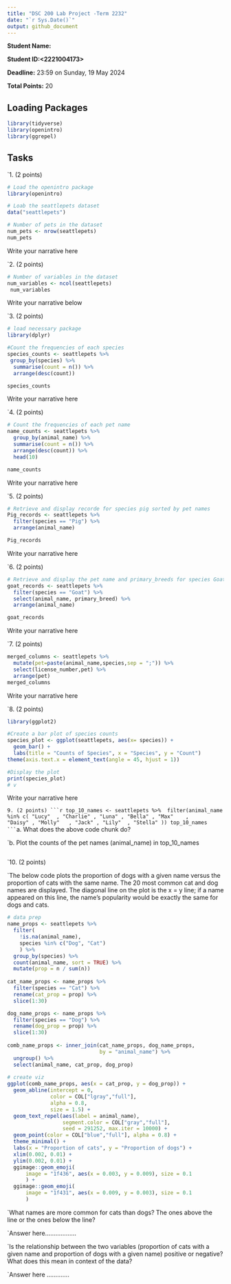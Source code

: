 ```yaml
---
title: "DSC 200 Lab Project -Term 2232"
date: "`r Sys.Date()`"
output: github_document
---
```


**Student Name:<areej>**

**Student ID:<2221004173>**


**Deadline:** 23:59 on Sunday, 19 May 2024

**Total Points:** 20


## Loading Packages

```r

library(tidyverse)
library(openintro)
library(ggrepel)
```


## Tasks

`1. (2 points)
```r
# Load the openintro package 
library(openintro)

# Loab the seattlepets dataset 
data("seattlepets")

# Number of pets in the dataset
num_pets <- nrow(seattlepets)
num_pets
```
Write your narrative here




`2. (2 points)

```r
# Number of variables in the dataset
num_variables <- ncol(seattlepets)
 num_variables
```
Write your narrative below



`3. (2 points)
```r
# load necessary package
library(dplyr)

#Count the frequencies of each species
species_counts <- seattlepets %>%
 group_by(species) %>%
  summarise(count = n()) %>%
  arrange(desc(count))

species_counts
```
Write your narrative here


`4. (2 points)
```r
# Count the frequencies of each pet name
name_counts <- seattlepets %>%
  group_by(animal_name) %>%
  summarise(count = n()) %>%
  arrange(desc(count)) %>%
  head(10)

name_counts
```
Write your narrative here


`5. (2 points)
```r
# Retrieve and display recorde for species pig sorted by pet names
Pig_records <- seattlepets %>%
  filter(species == "Pig") %>%
  arrange(animal_name)

Pig_records
```
Write your narrative here




`6. (2 points)
```r
# Retrieve and display the pet name and primary_breeds for species Goat 
goat_records <- seattlepets %>%
  filter(species == "Goat") %>%
  select(animal_name, primary_breed) %>%
  arrange(animal_name)

goat_records
```
Write your narrative here





`7. (2 points)
```r
merged_columns <- seattlepets %>% 
  mutate(pet=paste(animal_name,species,sep = ";")) %>%
  select(license_number,pet) %>%
  arrange(pet)
merged_columns
```
Write your narrative here



`8. (2 points)
```r
library(ggplot2)

#Create a bar plot of species counts 
species_plot <- ggplot(seattlepets, aes(x= species)) +
  geom_bar() +
  labs(title = "Counts of Species", x = "Species", y = "Count")
theme(axis.text.x = element_text(angle = 45, hjust = 1))

#Display the plot
print(species_plot)
# v
```
Write your narrative here




`9. (2 points)
```r
top_10_names <- seattlepets %>% 
filter(animal_name %in% c( "Lucy"  , "Charlie" , "Luna" , "Bella" , "Max"    , 
                           "Daisy" , "Molly"   , "Jack" , "Lily"  , "Stella" ))
top_10_names
```
`a.	What does the above code chunk do?



`b. Plot the counts of the pet names (animal_name) in top_10_names
```r

```


`10.  (2 points)

`The below code plots the proportion of dogs with a given name versus the proportion of cats with the same name. The 20 most common cat and dog names are displayed. The diagonal line on the plot is the x = y line; if a name appeared on this line, the name’s popularity would be exactly the same for dogs and cats.

```r
# data prep
name_props <- seattlepets %>% 
  filter(
    !is.na(animal_name),
    species %in% c("Dog", "Cat")
    ) %>%
  group_by(species) %>% 
  count(animal_name, sort = TRUE) %>%
  mutate(prop = n / sum(n))
    
cat_name_props <- name_props %>%
  filter(species == "Cat") %>%
  rename(cat_prop = prop) %>%
  slice(1:30)

dog_name_props <- name_props %>%
  filter(species == "Dog") %>%
  rename(dog_prop = prop) %>%
  slice(1:30)
    
comb_name_props <- inner_join(cat_name_props, dog_name_props, 
                              by = "animal_name") %>%
  ungroup() %>%
  select(animal_name, cat_prop, dog_prop)
    
# create viz
ggplot(comb_name_props, aes(x = cat_prop, y = dog_prop)) +
  geom_abline(intercept = 0, 
              color = COL["lgray","full"], 
              alpha = 0.8, 
              size = 1.5) +
  geom_text_repel(aes(label = animal_name), 
                  segment.color = COL["gray","full"], 
                  seed = 291252, max.iter = 10000) +
  geom_point(color = COL["blue","full"], alpha = 0.8) +
  theme_minimal() +
  labs(x = "Proportion of cats", y = "Proportion of dogs") +
  xlim(0.002, 0.01) +
  ylim(0.002, 0.01) +
  ggimage::geom_emoji(
      image = "1f436", aes(x = 0.003, y = 0.009), size = 0.1
      ) +
  ggimage::geom_emoji(
      image = "1f431", aes(x = 0.009, y = 0.003), size = 0.1
      )
```

`What names are more common for cats than dogs? The ones above the line or the ones below the line?

`Answer here..................



`Is the relationship between the two variables (proportion of cats with a given name and proportion of dogs with a given name) positive or negative? What does this mean in context of the data?

`Answer here .............

